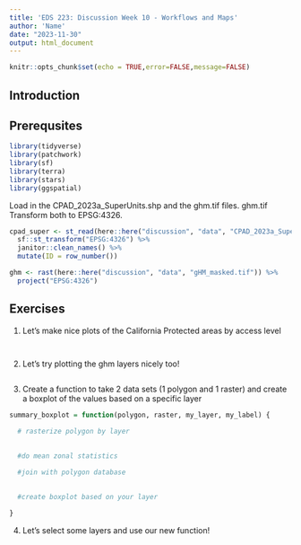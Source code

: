 ```yaml
---
title: 'EDS 223: Discussion Week 10 - Workflows and Maps'
author: 'Name'
date: "2023-11-30"
output: html_document
---
```


```r
knitr::opts_chunk$set(echo = TRUE,error=FALSE,message=FALSE)
```


## Introduction

## Prerequsites 

```r
library(tidyverse)
library(patchwork)
library(sf)
library(terra)
library(stars)
library(ggspatial)
```

Load in the CPAD_2023a_SuperUnits.shp and the ghm.tif files. ghm.tif Transform both to EPSG:4326.

```r
cpad_super <- st_read(here::here("discussion", "data", "CPAD_2023a_SuperUnits.shp"), quiet = TRUE) %>%
  sf::st_transform("EPSG:4326") %>%
  janitor::clean_names() %>%
  mutate(ID = row_number())

ghm <- rast(here::here("discussion", "data", "gHM_masked.tif")) %>%
  project("EPSG:4326")
```

## Exercises

1. Let’s make nice plots of the California Protected areas by access level

```r

```

```r

```

2. Let's try plotting the ghm layers nicely too!

```r

```

3. Create a function to take 2 data sets (1 polygon and 1 raster) and create a boxplot of the values based on a specific layer

```r
summary_boxplot = function(polygon, raster, my_layer, my_label) {
  
  # rasterize polygon by layer

  
  #do mean zonal statistics

  #join with polygon database

  
  #create boxplot based on your layer

}
```

4. Let's select some layers and use our new function!

```r

```

```r

```

```r

```
